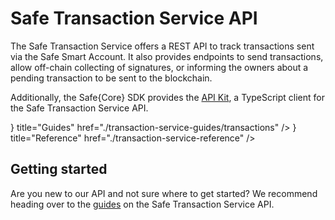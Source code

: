 
# Safe Transaction Service API

The Safe Transaction Service offers a REST API to track transactions sent via the Safe Smart Account. It also provides endpoints to send transactions, allow off-chain collecting of signatures, or informing the owners about a pending transaction to be sent to the blockchain.

Additionally, the Safe\{Core\} SDK provides the [API Kit](../sdk/api-kit), a TypeScript client for the Safe Transaction Service API.

<Cards>
  <Card icon={<Guides />} title="Guides" href="./transaction-service-guides/transactions" />
  <Card icon={<Reference />} title="Reference" href="./transaction-service-reference" />
</Cards>

## Getting started

Are you new to our API and not sure where to get started? We recommend heading over to the [guides](../core-api/transaction-service-guides/transactions.mdx) on the Safe Transaction Service API.
